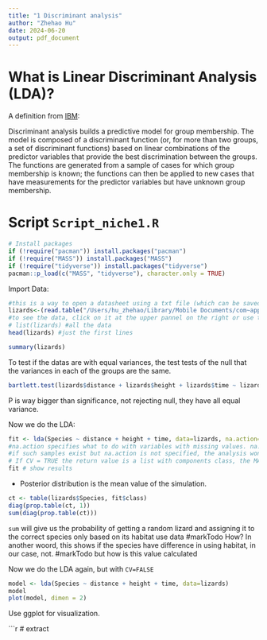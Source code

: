 ```yaml
---
title: "1 Discriminant analysis"
author: "Zhehao Hu"
date: 2024-06-20
output: pdf_document
---
```


# What is Linear Discriminant Analysis (LDA)?

A definition from [IBM](https://www.ibm.com/docs/en/spss-statistics/beta?topic=features-discriminant-analysis):

Discriminant analysis builds a predictive model for group membership. The model is composed of a discriminant function (or, for more than two groups, a set of discriminant functions) based on linear combinations of the predictor variables that provide the best discrimination between the groups. The functions are generated from a sample of cases for which group membership is known; the functions can then be applied to new cases that have measurements for the predictor variables but have unknown group membership.

# Script `Script_niche1.R`

```r
# Install packages
if (!require("pacman")) install.packages("pacman")
if (!require("MASS")) install.packages("MASS")
if (!require("tidyverse")) install.packages("tidyverse")
pacman::p_load(c("MASS", "tidyverse"), character.only = TRUE)
```

Import Data:

```r
#this is a way to open a datasheet using a txt file (which can be saved from excel)
lizards<-(read.table("/Users/hu_zhehao/Library/Mobile Documents/com~apple~CloudDocs/Files/Obsidian/Cafe AgX HQ 2.0/004 Notes/M.Sc. Biology/Community Ecology/Practice/1-1/transect11_day.txt",header=TRUE))
#to see the data, click on it at the upper pannel on the right or use the command: 
# list(lizards) #all the data
head(lizards) #just the first lines
```

```r
summary(lizards)
```

To test if the datas are with equal variances, the test tests of the null that the variances in each of the groups are the same.

```r
bartlett.test(lizards$distance + lizards$height + lizards$time ~ lizards$Species, data=lizards)
```

P is way bigger than significance, not rejecting null, they have all equal variance.

Now we do the LDA:

```r
fit <- lda(Species ~ distance + height + time, data=lizards, na.action="na.omit", CV=TRUE)
#na.action specifies what to do with variables with missing values. na.omit excludes samples with missing values and proceeds with the analyses.
#if such samples exist but na.action is not specified, the analysis won't run (default option)
# If CV = TRUE the return value is a list with components class, the MAP classification (a factor), and posterior, posterior probabilities for the classes.
fit # show results 
```

- Posterior distribution is the mean value of the simulation.

```r
ct <- table(lizards$Species, fit$class)
diag(prop.table(ct, 1))
sum(diag(prop.table(ct)))
```

`sum` will give us the probability of getting a random lizard and assigning it to the correct species only based on its habitat use data #markTodo How?
In another woord, this shows if the species have difference in using habitat, in our case, not. #markTodo but how is this value calculated

Now we do the LDA again, but with `CV=FALSE`

```r
model <- lda(Species ~ distance + height + time, data=lizards)
model
plot(model, dimen = 2)
```

Use ggplot for visualization.

```r
# extract 